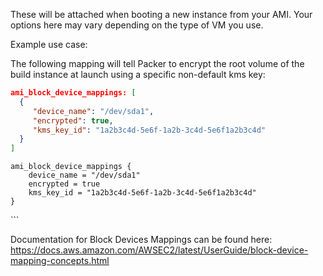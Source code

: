 <!-- Code generated from the comments of the BlockDevice struct in builder/amazon/common/block_device.go; DO NOT EDIT MANUALLY -->

These will be attached when booting a new instance from your AMI. Your
options here may vary depending on the type of VM you use.

Example use case:

The following mapping will tell Packer to encrypt the root volume of the
build instance at launch using a specific non-default kms key:

<Tabs>
<Tab heading="JSON">

```json
ami_block_device_mappings: [
  {
     "device_name": "/dev/sda1",
     "encrypted": true,
     "kms_key_id": "1a2b3c4d-5e6f-1a2b-3c4d-5e6f1a2b3c4d"
  }
]
```

</Tab>
<Tab heading="HCL2">

```hcl
ami_block_device_mappings {
    device_name = "/dev/sda1"
    encrypted = true
    kms_key_id = "1a2b3c4d-5e6f-1a2b-3c4d-5e6f1a2b3c4d"
}
```

</Tab>
</Tabs>
```

Documentation for Block Devices Mappings can be found here:
https://docs.aws.amazon.com/AWSEC2/latest/UserGuide/block-device-mapping-concepts.html
